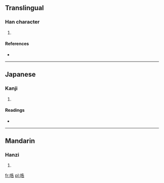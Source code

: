 ==Translingual==

===Han character===
{{Han char|rn=30|rad=口|as=07|sn=10|four=6406<sub>1</sub>|canj=口竹土口 (RHGR)}}

# {{defn|Han|sort=口07}}

====References====
* {{Han ref|kx=0189.280|dkj=03630|dj=0409.160|hdz=10630.140|uh=54E0|ud=21728|bh=D144|bd=53572}}

----

==Japanese==

===Kanji===
{{ja-kanji|grade=|rs=口07}}

# {{defn|Japanese|sort=口07}}

====Readings====
* {{ja-readings|on=[[こう]] (kō), [[ごう]] (gō)|kun=[[しゃべる]] (shaberu)}}

----

==Mandarin==

===Hanzi===
{{cmn-hanzi|pin=[[hào]] ([[hao4]])|wg=hao<sup>4</sup>}}

# {{defn|Mandarin|sort=口07}}

[[fr:哠]]
[[pl:哠]]